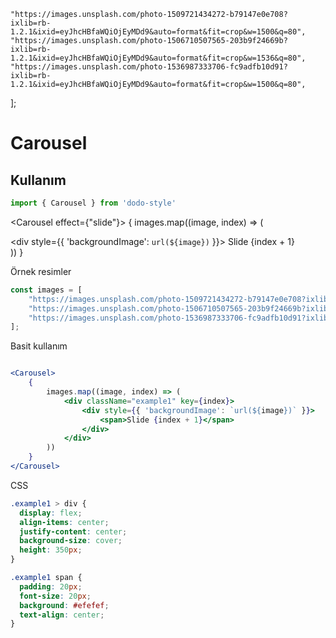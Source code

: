     "https://images.unsplash.com/photo-1509721434272-b79147e0e708?ixlib=rb-1.2.1&ixid=eyJhcHBfaWQiOjEyMDd9&auto=format&fit=crop&w=1500&q=80",
    "https://images.unsplash.com/photo-1506710507565-203b9f24669b?ixlib=rb-1.2.1&ixid=eyJhcHBfaWQiOjEyMDd9&auto=format&fit=crop&w=1536&q=80",
    "https://images.unsplash.com/photo-1536987333706-fc9adfb10d91?ixlib=rb-1.2.1&ixid=eyJhcHBfaWQiOjEyMDd9&auto=format&fit=crop&w=1500&q=80",
];

<Meta title="Veri Gösterimi/Carousel/Efektler/Slide" />

# Carousel
## Kullanım
```jsx
import { Carousel } from 'dodo-style'
```

<Carousel effect={"slide"}>
    {
        images.map((image, index) => (
            <div className="example1" key={index}>
                <div style={{ 'backgroundImage': `url(${image})` }}>
                    <span>Slide {index + 1}</span>
                </div>
            </div>
        ))
    }
</Carousel>

Örnek resimler
```js
const images = [
    "https://images.unsplash.com/photo-1509721434272-b79147e0e708?ixlib=rb-1.2.1&ixid=eyJhcHBfaWQiOjEyMDd9&auto=format&fit=crop&w=1500&q=80",
    "https://images.unsplash.com/photo-1506710507565-203b9f24669b?ixlib=rb-1.2.1&ixid=eyJhcHBfaWQiOjEyMDd9&auto=format&fit=crop&w=1536&q=80",
    "https://images.unsplash.com/photo-1536987333706-fc9adfb10d91?ixlib=rb-1.2.1&ixid=eyJhcHBfaWQiOjEyMDd9&auto=format&fit=crop&w=1500&q=80",
];
```
Basit kullanım
```jsx

<Carousel>
    {
        images.map((image, index) => (
            <div className="example1" key={index}>
                <div style={{ 'backgroundImage': `url(${image})` }}>
                    <span>Slide {index + 1}</span>
                </div>
            </div>
        ))
    }
</Carousel>
```
CSS

```css
.example1 > div {
  display: flex;
  align-items: center;
  justify-content: center;
  background-size: cover;
  height: 350px;
}

.example1 span {
  padding: 20px;
  font-size: 20px;
  background: #efefef;
  text-align: center;
}
```
